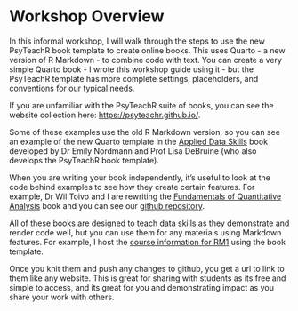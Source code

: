 # Workshop Overview {.unnumbered}

In this informal workshop, I will walk through the steps to use the new PsyTeachR book template to create online books. This uses Quarto - a new version of R Markdown - to combine code with text. You can create a very simple Quarto book - I wrote this workshop guide using it - but the PsyTeachR template has more complete settings, placeholders, and conventions for our typical needs. 

If you are unfamiliar with the PsyTeachR suite of books, you can see the website collection here: [https://psyteachr.github.io/](https://psyteachr.github.io/){target="_blank"}.

Some of these examples use the old R Markdown version, so you can see an example of the new Quarto template in the [Applied Data Skills](https://psyteachr.github.io/ads-v3/){target="_blank"} book developed by Dr Emily Nordmann and Prof Lisa DeBruine (who also develops the PsyTeachR book template).

When you are writing your book independently, it's useful to look at the code behind examples to see how they create certain features. For example, Dr Wil Toivo and I are rewriting the [Fundamentals of Quantitative Analysis](https://bartlettje.github.io/quant-fun-v3/){target="_blank"} book and you can see our [github repository](https://github.com/BartlettJE/quant-fun-v3){target="_blank"}.

All of these books are designed to teach data skills as they demonstrate and render code well, but you can use them for any materials using Markdown features. For example, I host the [course information for RM1](https://bartlettje.github.io/RM1_Resources/){target="_blank"} using the book template.

Once you knit them and push any changes to github, you get a url to link to them like any website. This is great for sharing with students as its free and simple to access, and its great for you and demonstrating impact as you share your work with others. 

